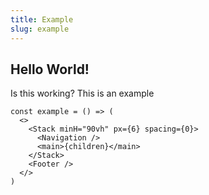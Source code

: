 ```yaml
---
title: Example
slug: example
---
```


## Hello World!

Is this working? This is an example

```tsx
const example = () => (
  <>
    <Stack minH="90vh" px={6} spacing={0}>
      <Navigation />
      <main>{children}</main>
    </Stack>
    <Footer />
  </>
)
```

